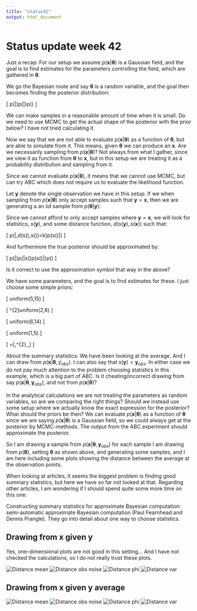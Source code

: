 ```yaml
---
title: "status42"
output: html_document
---
```


# Status update week 42

Just a recap: For our setup we assume $p(\boldsymbol{x}|\boldsymbol{\theta})$
is a Gaussian field, and the goal is to find estimates for the parameters
controlling the field, which are gathered in $\boldsymbol{\theta}$. 

We go the Bayesian route and say $\boldsymbol{\theta}$ is a random
variable, and the goal then becomes finding the posterior distribution:

\[
p(\boldsymbol{\theta}|\boldsymbol{x})\propto p(\boldsymbol{x}|\boldsymbol{\theta})p(\boldsymbol{\theta})
\]


We can make samples in a reasonable amount of time when it is small.
Do we need to use MCMC to get the actual shape of the posterior with
the prior below? I have not tried calculating it.

Now we say that we are not able to evaluate $p(\boldsymbol{x}|\boldsymbol{\theta})$
as a function of $\boldsymbol{\theta}$, but are able to simulate
from it. This means, given $\boldsymbol{\theta}$ we can produce an
$\boldsymbol{x}$. Are we necessarily sampling from $p(\boldsymbol{x}|\boldsymbol{\theta})$?
Not always from what I gather, since we view it as function from $\boldsymbol{\theta}$
to $\boldsymbol{x}$, but in this setup we are treating it as a probability
distribution and sampling from it.

Since we cannot evaluate $p(\boldsymbol{x}|\boldsymbol{\theta})$,
it means that we cannot use MCMC, but can try ABC which does not require
us to evaluate the likelihood function.

Let $\boldsymbol{y}$ denote the single observation we have in this
setup. If we when sampling from $p(\boldsymbol{x}|\boldsymbol{\theta})$
only accept samples such that $\boldsymbol{y}=\boldsymbol{x}$, then
we are generating a an iid sample from $p(\boldsymbol{\theta}|\boldsymbol{y})$:

\begin{alignat*}{1}
\int_{-\infty}^{\infty} & p(\boldsymbol{\theta})p(\boldsymbol{x}|\boldsymbol{\theta})\mathbb{I}(\boldsymbol{x}=\boldsymbol{y})d\boldsymbol{x}=p(\boldsymbol{\theta})p(\boldsymbol{y}|\boldsymbol{\theta})\propto p(\boldsymbol{\theta}|\boldsymbol{y})
\end{alignat*}


Since we cannot afford to only accept samples where $\boldsymbol{y}=\boldsymbol{x}$,
we will look for statistics, $s(\boldsymbol{y})$, and some distance
function, $d(s(\boldsymbol{y}),s(\boldsymbol{x}))$ such that:

\[
p(\boldsymbol{x}|\boldsymbol{\theta},d(s(\boldsymbol{y}),s(\boldsymbol{x}))<k)\approx p(s(\boldsymbol{y})|\boldsymbol{\theta})
\]


And furthermore the true posterior should be approximated by:

\[
p(\boldsymbol{\theta}|\boldsymbol{y})\approx p(\boldsymbol{\theta}|s(\boldsymbol{y})\propto p(s(\boldsymbol{y})|\boldsymbol{\theta})p(\boldsymbol{\theta})
\]


Is it correct to use the approximation symbol that way in the above?


\subsubsection*{Setup with values}

We have some parameters, and the goal is to find estimates for these.
I just choose some simple priors:

\[
\phi\sim uniform(5,15)
\]


\[
\sigma^{2}\sim uniform(2,6)
\]


\[
\mu\sim uniform(6,14)
\]


\[
\nu\sim uniform(1,5)
\]


\[
\boldsymbol{\theta}=[\phi,\sigma^{2},\mu,\nu]
\]


About the summary statistics: We have been looking at the average.
And I can draw from $p(\boldsymbol{x}|\boldsymbol{\theta},\bar{y}_{obs})$.
I can also say that $s(\boldsymbol{y})=\boldsymbol{y}_{obs}$. In
either case we do not pay much attention to the problem choosing statistics
in this example, which is a big part of ABC. Is it cheating/incorrect
drawing from say $p(\boldsymbol{x}|\boldsymbol{\theta},\boldsymbol{y}_{obs})$,
and not from $p(\boldsymbol{x}|\boldsymbol{\theta})$?

In the analytical calculations we are not treating the parameters
as random variables, so are we comparing the right things? Should
we instead use some setup where we actually know the exact expression
for the posterior? What should the priors be then? We can evaluate
$p(\boldsymbol{x}|\boldsymbol{\theta})$ as a function of $\boldsymbol{\theta}$
since we are saying $p(\boldsymbol{x}|\boldsymbol{\theta})$ is a
Gaussian field, so we could always get at the posterior by MCMC-methods.
The output from the ABC experiment should approximate the posterior.

So I am drawing a sample from $p(\boldsymbol{x}|\boldsymbol{\theta},\boldsymbol{y}_{obs})$
for each sample I am drawing from $p(\boldsymbol{\theta})$, setting
$\boldsymbol{\theta}$ as shown above, and generating some samples,
and I am here including some plots showing the distance between the
average at the observation points.

When looking at articles, it seems the biggest problem is finding
good summary statistics, but here we have so far not looked at that.
Regarding other articles, I am wondering if I should spend quite some
more time on this one:

Constructing summary statistics for approximate Bayesian computation:
semi-automatic approximate Bayesian computation (Paul Fearnhead and
Dennis Prangle). They go into detail about one way to choose statistics.



## Drawing from x given y

Yes, one-dimensional plots are not good in this setting... And I have not checked the calculations, so I do not really trust these plots.

![Distance mean ](fig/abcexp4/x_given_y_dist_mean_abcexp4.png)
![Distance obs noise](fig/abcexp4/x_given_y_dist_obs_noise_abcexp4.png)
![Distance phi](fig/abcexp4/x_given_y_dist_phi_abcexp4.png)
![Distance var](fig/abcexp4/x_given_y_dist_var_abcexp4.png)


## Drawing from x given y average

![Distance mean ](fig/abcexp4/x_given_y_dist_mean_avg_abcexp4.png)
![Distance obs noise](fig/abcexp4/x_given_y_dist_obs_noise_avg_abcexp4.png)
![Distance phi](fig/abcexp4/x_given_y_dist_phi_avg_abcexp4.png)
![Distance var](fig/abcexp4/x_given_y_dist_var_avg_abcexp4.png)

